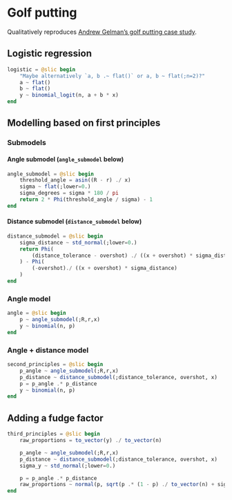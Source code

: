 # Golf putting 

Qualitatively reproduces [Andrew Gelman's golf putting case study](https://mc-stan.org/learn-stan/case-studies/golf.html).

## Logistic regression
```julia
logistic = @slic begin 
    "Maybe alternatively `a, b .~ flat()` or a, b ~ flat(;n=2)?"
    a ~ flat()
    b ~ flat()
    y ~ binomial_logit(n, a + b * x)
end
```

## Modelling based on first principles

### Submodels

#### Angle submodel (`angle_submodel` below)
```julia
angle_submodel = @slic begin 
    threshold_angle = asin((R - r) ./ x)
    sigma ~ flat(;lower=0.)
    sigma_degrees = sigma * 180 / pi
    return 2 * Phi(threshold_angle / sigma) - 1
end
```

#### Distance submodel (`distance_submodel` below)
```julia
distance_submodel = @slic begin 
    sigma_distance ~ std_normal(;lower=0.)
    return Phi(
        (distance_tolerance - overshot) ./ ((x + overshot) * sigma_distance)
    ) - Phi(
        (-overshot)./ ((x + overshot) * sigma_distance)
    )
end
```
### Angle model
```julia
angle = @slic begin 
    p ~ angle_submodel(;R,r,x)
    y ~ binomial(n, p)
end
```

### Angle + distance model

```julia
second_principles = @slic begin 
    p_angle ~ angle_submodel(;R,r,x)
    p_distance ~ distance_submodel(;distance_tolerance, overshot, x)
    p = p_angle .* p_distance
    y ~ binomial(n, p)
end
```

## Adding a fudge factor

```julia
third_principles = @slic begin 
    raw_proportions = to_vector(y) ./ to_vector(n)

    p_angle ~ angle_submodel(;R,r,x)
    p_distance ~ distance_submodel(;distance_tolerance, overshot, x)
    sigma_y ~ std_normal(;lower=0.)

    p = p_angle .* p_distance
    raw_proportions ~ normal(p, sqrt(p .* (1 - p) ./ to_vector(n) + sigma_y ^ 2))
end
```